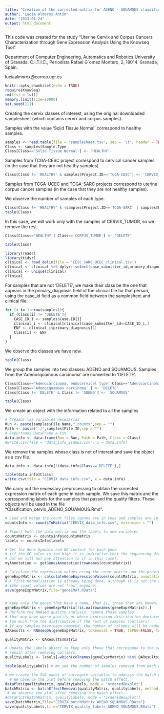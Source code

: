 ---
title: "Creation of the corrected matrix for ADENO - SQUAMOUS classification of cervical cancerous samples"
author: "Lucía Almorox Antón"
date: "2023-01-24"
output: html_document
---

This code was created for the study "Uterine Cervix and Corpus Cancers Characterization through Gene Expression Analysis Using the Knowseq Tool".

Department of Computer Engineering, Automatics and Robotics,University of Granada. C.I.T.I.C., Periodista Rafael G´omez Montero, 2, 18014. Granada, Spain.

luciaalmorox@correo.ugr.es


```{r setup, include=FALSE}
knitr::opts_chunk$set(echo = TRUE)
require(KnowSeq)
rm(list = ls())
memory.limit(size=10000)
set.seed(111)
```



Creating the cervix classes of interest, using the original downloaded samplesheet (which contains cervix and corpus samples).

Samples with the value 'Solid Tissue Normal' correspond to healthy samples.

```{r}
samples <- read.table(file = 'samplesheet.tsv', sep = '\t', header = TRUE)
Class <- samples$Sample.Type
Class[Class=='Solid Tissue Normal'] <- 'HEALTHY'

```

Samples from TCGA-CESC project correspond to cervical cancer samples (in the case that they are not healthy samples).

```{r}
Class[Class != 'HEALTHY' & samples$Project.ID=='TCGA-CESC'] <- 'CERVIX_TUMOR'

```

Samples from TCGA-UCEC and TCGA-SARC projects correspond to uterine corpus cancer samples (in the case that they are not healthy samples).

We observe the number of samples of each type.

```{r}
Class[Class != 'HEALTHY' & (samples$Project.ID=='TCGA-SARC' | samples$Project.ID=='TCGA-UCEC')] <- 'CORPUS_TUMOR'
table(Class)
```

In this case, we will work only with the samples of CERVIX_TUMOR, so we remove the rest.

```{r}

Class[Class=='HEALTHY'| Class=='CORPUS_TUMOR'] <- 'DELETE'

table(Class)
```

```{r}
library(readr)
library(tidyr)
clinical <- read_delim(file = 'CESC_SARC_UCEC_clinical.tsv')
clinical <- clinical %>% dplyr::select(case_submitter_id,primary_diagnosis)
clinical <- unique(clinical)
clinical
```


For samples that are not 'DELETE', we make their class be the one that appears in the primary_diagnosis field of the clinical file for that person, using the case_id field as a common field between the samplesheet and clinical file.

```{r}
for (i in 1:nrow(samples)){
  if (Class[i] != 'DELETE'){
    CASE_ID_i <- samples$Case.ID[i]
    clinical_i <- clinical[clinical$case_submitter_id==CASE_ID_i,]
    ENF <- clinical_i$primary_diagnosis[1]
    Class[i] <- ENF
  }
}
```


We observe the classes we have now.

```{r}
table(Class)
```

We group the samples into two classes: ADENO and SQUAMOUS.
Samples from the 'Adenosquamous carcinoma' are converted to 'DELETE'.

```{r}
Class[Class=='Adenocarcinoma, endocervical type'|Class=='Adenocarcinoma, NOS'|Class=='Endometrioid adenocarcinoma, NOS' | Class == 'Mucinous adenocarcinoma, endocervical type'] <- 'ADENO'
Class[Class=='Adenosquamous carcinoma' ] <- 'DELETE'
Class[Class != 'DELETE' & Class != 'ADENO'] <- 'SQUAMOUS'

table(Class)
```


We create an object with the information related to all the samples.

```{r}
# Creamos las variables necesarias
Run <- paste(samples$File.Name,".counts",sep = "")
Path <- paste("./",samples$File.ID,sep = "")
# Exportamos DataFrame a CSV
data.info <- data.frame(Run = Run, Path = Path, Class = Class)
#write.csv(file = "data_info_STAGES.csv", x = data.info)
```

We remove the samples whose class is not of interest and save the object as a csv file.

```{r}
data.info <- data.info[!(data.info$Class=='DELETE'),]

table(data.info$Class)
write.csv(file = "CERVIX_data_info.csv", x = data.info)
```


We carry out the necessary preprocessing to obtain the corrected expression matrix of each gene in each sample. We save this matrix and the corresponding labels for the samples that passed the quality filters. These objects will be used in the file "Clasification_cervix_ADENO_SQUAMOUS.Rmd".

```{r}

# Load and merge the count files (genes are in rows and samples are in columns).
countsInfo <- countsToMatrix("CERVIX_data_info.csv", extension = "")

# Export both the data matrix and the labels to new variables
countsMatrix <- countsInfo$countsMatrix
labels <- countsInfo$labels

# Get the Gene Symbols and GC content for each gene
# (if the GC value is too high it is indicative that the sequencing did not go well, 
# but we will not pay attention to it in this case).
myAnnotation <- getGenesAnnotation(rownames(countsMatrix))

# Calculate the expression values using the count matrix and the previously acquired annotation
geneExprMatrix <- calculateGeneExpressionValues(countsMatrix, annotation = myAnnotation)
# A first normalization is already being done, although it is not the complete normalization. 
# (the count values are not "raw" anymore).
save(geneExprMatrix,file="geneEMAT.RData")


# Keep only the genes that have a name, that is, those that are known.
geneExprMatrix <- geneExprMatrix[!is.na(rownames(geneExprMatrix)),]
# Perform the RNAseq quality analysis: remove those samples 
# that may have worse quality or whose expression distribution deviates 
# too much from the distribution of the rest of samples (outliers).
# If any samples have been removed, the number of columns will be reduced.
QAResults <- RNAseqQA(geneExprMatrix, toRemoval = TRUE, toPNG=FALSE, toPDF=FALSE)

qualityMatrix <- QAResults$matrix

# Update the Labels object to keep only those that correspond to the samples that 
# remain after removing outliers.
qualityLabels <- labels[-which(colnames(geneExprMatrix) %in% QAResults$outliers)]

table(qualityLabels) # We see the number of samples removed from each class.

# We create the SVA model of surrogate variables to address the batch effect.
  # We observe the plot before removing the batch effect.
dataPlot(qualityMatrix, qualityLabels, mode = "orderedBoxplot")
batchMatrix <- batchEffectRemoval(qualityMatrix, qualityLabels, method = "sva")
 # We observe the plot after removing the batch effect.
#dataPlot(batchMatrix, qualityLabels, mode = "orderedBoxplot")
save(batchMatrix,file="CERVIX_batchMatrix_ADENO_SQUAMOUS.RData")
save(qualityLabels,file="CERVIX_quality_labels_ADENO_SQUAMOUS.RData")

```
